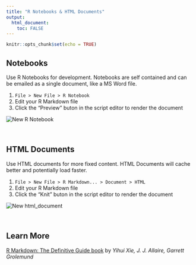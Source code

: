 ```yaml
---
title: "R Notebooks & HTML Documents"
output: 
  html_document:
    toc: FALSE
---
```


```r
knitr::opts_chunk$set(echo = TRUE)
```

## Notebooks

Use R Notebooks for development.  Notebooks are self contained and can be emailed as a single document, like a MS Word file.

1. `File > New File > R Notebook`
1. Edit your R Markdown file
1. Click the "Preview" buton in the script editor to render the document

![](images/new_R_notebook_05.png "New R Notebook")


&nbsp;

## HTML Documents

Use HTML documents for more fixed content.  HTML Documents will cache better and potentially load faster.

1. `File > New File > R Markdown... > Document > HTML`
1. Edit your R Markdown file
1. Click the "Knit" buton in the script editor to render the document

![](images/new_notebook_html-doc.gif "New html_document")


&nbsp;

## Learn More

[R Markdown: The Definitive Guide book](https://bookdown.org/yihui/rmarkdown/) by *Yihui Xie, J. J. Allaire, Garrett Grolemund*

